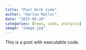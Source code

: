```yaml
---
title: "Post With Code"
author: "Harlow Malloc"
date: "2025-05-28"
categories: [news, code, analysis]
image: "image.jpg"
---
```


This is a post with executable code.
